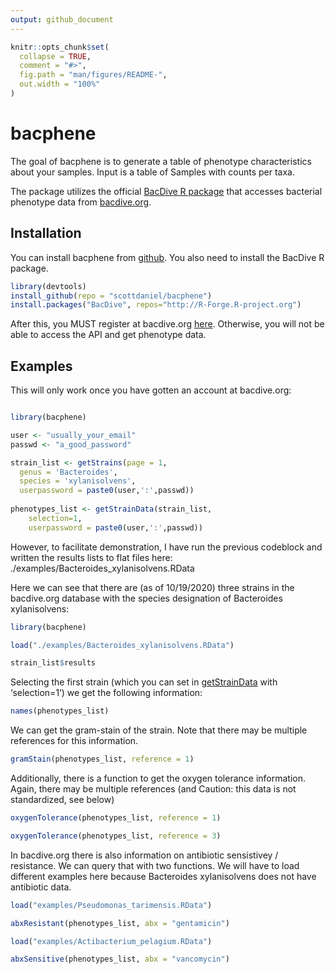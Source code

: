 ```yaml
---
output: github_document
---
```


<!-- README.md is generated from README.Rmd. Please edit that file -->

```r
knitr::opts_chunk$set(
  collapse = TRUE,
  comment = "#>",
  fig.path = "man/figures/README-",
  out.width = "100%"
)
```

# bacphene

<!-- badges: start -->
<!-- badges: end -->

The goal of bacphene is to generate a table of phenotype characteristics about your samples. Input is a table of Samples with counts per taxa. 

The package utilizes the official [BacDive R package](https://r-forge.r-project.org/R/?group_id=1573) that accesses
bacterial phenotype data from [bacdive.org](https://bacdive.dsmz.de/).

## Installation

You can install bacphene from [github](https://github.com/scottdaniel/bacphene). You also need to install the BacDive R package.

``` r
library(devtools)
install_github(repo = "scottdaniel/bacphene")
install.packages("BacDive", repos="http://R-Forge.R-project.org")
```

After this, you MUST register at bacdive.org [here](https://api.bacdive.dsmz.de/login). Otherwise, you will not be able to access the API and get phenotype data. 

## Examples

This will only work once you have gotten an account at bacdive.org:

``` r

library(bacphene)

user <- "usually_your_email"
passwd <- "a_good_password"

strain_list <- getStrains(page = 1, 
  genus = 'Bacteroides', 
  species = 'xylanisolvens', 
  userpassword = paste0(user,':',passwd))
  
phenotypes_list <- getStrainData(strain_list,
    selection=1,
    userpassword = paste0(user,':',passwd))

```

However, to facilitate demonstration, I have run the previous codeblock and written the results lists to flat files here:
./examples/Bacteroides_xylanisolvens.RData

Here we can see that there are (as of 10/19/2020) three strains in the bacdive.org database with the species designation of Bacteroides xylanisolvens:


```r

library(bacphene)

load("./examples/Bacteroides_xylanisolvens.RData")

strain_list$results

```

Selecting the first strain (which you can set in [getStrainData](https://github.com/scottdaniel/bacphene/blob/master/R/bacPhene.R) with 'selection=1') we get the following information:

```r

names(phenotypes_list)

```

We can get the gram-stain of the strain. Note that there may be multiple references for this information.

```r

gramStain(phenotypes_list, reference = 1)

```

Additionally, there is a function to get the oxygen tolerance information. Again, there may be multiple references (and Caution: this data is not standardized, see below)

```r

oxygenTolerance(phenotypes_list, reference = 1)

oxygenTolerance(phenotypes_list, reference = 3)

```

In bacdive.org there is also information on antibiotic sensistivey / resistance. We can query that with two functions. We will have to load different examples here because Bacteroides xylanisolvens does not have antibiotic data.

```r

load("examples/Pseudomonas_tarimensis.RData")

abxResistant(phenotypes_list, abx = "gentamicin")

```

```r

load("examples/Actibacterium_pelagium.RData")

abxSensitive(phenotypes_list, abx = "vancomycin")

```

